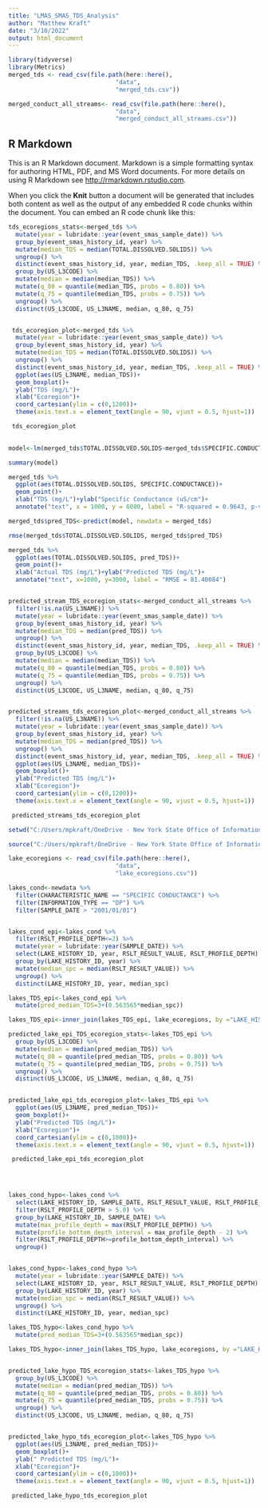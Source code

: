 ```yaml
---
title: "LMAS_SMAS_TDS_Analysis"
author: "Matthew Kraft"
date: "3/10/2022"
output: html_document
---
```


```r

library(tidyverse)
library(Metrics)
merged_tds <- read_csv(file.path(here::here(),
                              "data",
                              "merged_tds.csv"))

merged_conduct_all_streams<- read_csv(file.path(here::here(),
                              "data",
                              "merged_conduct_all_streams.csv"))

```

## R Markdown

This is an R Markdown document. Markdown is a simple formatting syntax for authoring HTML, PDF, and MS Word documents. For more details on using R Markdown see <http://rmarkdown.rstudio.com>.

When you click the **Knit** button a document will be generated that includes both content as well as the output of any embedded R code chunks within the document. You can embed an R code chunk like this:

```r

tds_ecoregions_stats<-merged_tds %>%
  mutate(year = lubridate::year(event_smas_sample_date)) %>% 
  group_by(event_smas_history_id, year) %>%
  mutate(median_TDS = median(TOTAL.DISSOLVED.SOLIDS)) %>% 
  ungroup() %>% 
  distinct(event_smas_history_id, year, median_TDS, .keep_all = TRUE) %>% 
  group_by(US_L3CODE) %>% 
  mutate(median = median(median_TDS)) %>% 
  mutate(q_80 = quantile(median_TDS, probs = 0.80)) %>% 
  mutate(q_75 = quantile(median_TDS, probs = 0.75)) %>% 
  ungroup() %>% 
  distinct(US_L3CODE, US_L3NAME, median, q_80, q_75)


 tds_ecoregion_plot<-merged_tds %>%
  mutate(year = lubridate::year(event_smas_sample_date)) %>% 
  group_by(event_smas_history_id, year) %>%
  mutate(median_TDS = median(TOTAL.DISSOLVED.SOLIDS)) %>% 
  ungroup() %>% 
  distinct(event_smas_history_id, year, median_TDS, .keep_all = TRUE) %>% 
  ggplot(aes(US_L3NAME, median_TDS))+
  geom_boxplot()+
  ylab("TDS (mg/L")+
  xlab("Ecoregion")+
  coord_cartesian(ylim = c(0,1200))+
  theme(axis.text.x = element_text(angle = 90, vjust = 0.5, hjust=1)) 

 tds_ecoregion_plot
 
```

```r


model<-lm(merged_tds$TOTAL.DISSOLVED.SOLIDS~merged_tds$SPECIFIC.CONDUCTANCE)

summary(model)

merged_tds %>% 
  ggplot(aes(TOTAL.DISSOLVED.SOLIDS, SPECIFIC.CONDUCTANCE))+ 
  geom_point()+
  xlab("TDS (mg/L")+ylab("Specific Conductance (uS/cm")+
  annotate("text", x = 1000, y = 6000, label = "R-squared = 0.9643, p-value <2e-16 ")

merged_tds$pred_TDS<-predict(model, newdata = merged_tds)

rmse(merged_tds$TOTAL.DISSOLVED.SOLIDS, merged_tds$pred_TDS)

merged_tds %>% 
  ggplot(aes(TOTAL.DISSOLVED.SOLIDS, pred_TDS))+ 
  geom_point()+
  xlab("Actual TDS (mg/L")+ylab("Predicted TDS (mg/L")+
  annotate("text", x=1000, y=3000, label = "RMSE = 81.40084")


predicted_stream_TDS_ecoregion_stats<-merged_conduct_all_streams %>%
  filter(!is.na(US_L3NAME)) %>% 
  mutate(year = lubridate::year(event_smas_sample_date)) %>% 
  group_by(event_smas_history_id, year) %>%
  mutate(median_TDS = median(pred_TDS)) %>% 
  ungroup() %>% 
  distinct(event_smas_history_id, year, median_TDS, .keep_all = TRUE) %>% 
  group_by(US_L3CODE) %>% 
  mutate(median = median(median_TDS)) %>% 
  mutate(q_80 = quantile(median_TDS, probs = 0.80)) %>% 
  mutate(q_75 = quantile(median_TDS, probs = 0.75)) %>% 
  ungroup() %>% 
  distinct(US_L3CODE, US_L3NAME, median, q_80, q_75)


predicted_streams_tds_ecoregion_plot<-merged_conduct_all_streams %>%
  filter(!is.na(US_L3NAME)) %>% 
  mutate(year = lubridate::year(event_smas_sample_date)) %>% 
  group_by(event_smas_history_id, year) %>%
  mutate(median_TDS = median(pred_TDS)) %>% 
  ungroup() %>% 
  distinct(event_smas_history_id, year, median_TDS, .keep_all = TRUE) %>% 
  ggplot(aes(US_L3NAME, median_TDS))+
  geom_boxplot()+
  ylab("Predicted TDS (mg/L")+
  xlab("Ecoregion")+
  coord_cartesian(ylim = c(0,1200))+
  theme(axis.text.x = element_text(angle = 90, vjust = 0.5, hjust=1)) 

 predicted_streams_tds_ecoregion_plot


```
```r
setwd("C:/Users/mpkraft/OneDrive - New York State Office of Information Technology Services/Lakes Database/Current")

source("C:/Users/mpkraft/OneDrive - New York State Office of Information Technology Services/Lakes Database/Current/new_database/Reading.LMAS.Data.R")

```

```r
lake_ecoregions <- read_csv(file.path(here::here(),
                              "data",
                              "lake_ecoregions.csv"))

lakes_cond<-newdata %>% 
  filter(CHARACTERISTIC_NAME == "SPECIFIC CONDUCTANCE") %>% 
  filter(INFORMATION_TYPE == "DP") %>% 
  filter(SAMPLE_DATE > "2001/01/01")


lakes_cond_epi<-lakes_cond %>% 
  filter(RSLT_PROFILE_DEPTH<=2) %>%
  mutate(year = lubridate::year(SAMPLE_DATE)) %>% 
  select(LAKE_HISTORY_ID, year, RSLT_RESULT_VALUE, RSLT_PROFILE_DEPTH) %>% 
  group_by(LAKE_HISTORY_ID, year) %>% 
  mutate(median_spc = median(RSLT_RESULT_VALUE)) %>% 
  ungroup() %>% 
  distinct(LAKE_HISTORY_ID, year, median_spc)

lakes_TDS_epi<-lakes_cond_epi %>% 
  mutate(pred_median_TDS=3+(0.563565*median_spc))

lakes_TDS_epi<-inner_join(lakes_TDS_epi, lake_ecoregions, by ="LAKE_HISTORY_ID")

predicted_lake_epi_TDS_ecoregion_stats<-lakes_TDS_epi %>%
  group_by(US_L3CODE) %>% 
  mutate(median = median(pred_median_TDS)) %>% 
  mutate(q_80 = quantile(pred_median_TDS, probs = 0.80)) %>% 
  mutate(q_75 = quantile(pred_median_TDS, probs = 0.75)) %>% 
  ungroup() %>% 
  distinct(US_L3CODE, US_L3NAME, median, q_80, q_75)


predicted_lake_epi_tds_ecoregion_plot<-lakes_TDS_epi %>%
  ggplot(aes(US_L3NAME, pred_median_TDS))+
  geom_boxplot()+
  ylab("Predicted TDS (mg/L")+ 
  xlab("Ecoregion")+
  coord_cartesian(ylim = c(0,1000))+
  theme(axis.text.x = element_text(angle = 90, vjust = 0.5, hjust=1)) 

 predicted_lake_epi_tds_ecoregion_plot
  



lakes_cond_hypo<-lakes_cond %>%
  select(LAKE_HISTORY_ID, SAMPLE_DATE, RSLT_RESULT_VALUE, RSLT_PROFILE_DEPTH) %>%
  filter(RSLT_PROFILE_DEPTH > 5.0) %>% 
  group_by(LAKE_HISTORY_ID, SAMPLE_DATE) %>% 
  mutate(max_profile_depth = max(RSLT_PROFILE_DEPTH)) %>% 
  mutate(profile_bottom_depth_interval = max_profile_depth - 2) %>%
  filter(RSLT_PROFILE_DEPTH>=profile_bottom_depth_interval) %>% 
  ungroup()


lakes_cond_hypo<-lakes_cond_hypo %>% 
  mutate(year = lubridate::year(SAMPLE_DATE)) %>% 
  select(LAKE_HISTORY_ID, year, RSLT_RESULT_VALUE, RSLT_PROFILE_DEPTH) %>% 
  group_by(LAKE_HISTORY_ID, year) %>% 
  mutate(median_spc = median(RSLT_RESULT_VALUE)) %>% 
  ungroup() %>% 
  distinct(LAKE_HISTORY_ID, year, median_spc)

lakes_TDS_hypo<-lakes_cond_hypo %>% 
  mutate(pred_median_TDS=3+(0.563565*median_spc))

lakes_TDS_hypo<-inner_join(lakes_TDS_hypo, lake_ecoregions, by ="LAKE_HISTORY_ID")


predicted_lake_hypo_TDS_ecoregion_stats<-lakes_TDS_hypo %>%
  group_by(US_L3CODE) %>% 
  mutate(median = median(pred_median_TDS)) %>% 
  mutate(q_80 = quantile(pred_median_TDS, probs = 0.80)) %>% 
  mutate(q_75 = quantile(pred_median_TDS, probs = 0.75)) %>% 
  ungroup() %>% 
  distinct(US_L3CODE, US_L3NAME, median, q_80, q_75)


predicted_lake_hypo_tds_ecoregion_plot<-lakes_TDS_hypo %>%
  ggplot(aes(US_L3NAME, pred_median_TDS))+
  geom_boxplot()+
  ylab(" Predicted TDS (mg/L")+ 
  xlab("Ecoregion")+
  coord_cartesian(ylim = c(0,1000))+
  theme(axis.text.x = element_text(angle = 90, vjust = 0.5, hjust=1)) 

 predicted_lake_hypo_tds_ecoregion_plot
  

```

